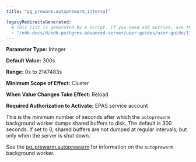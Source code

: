 ```yaml
---
title: "pg_prewarm.autoprewarm_interval"

legacyRedirectsGenerated:
  # This list is generated by a script. If you need add entries, use the `legacyRedirects` key.
  - "/edb-docs/d/edb-postgres-advanced-server/user-guides/user-guide/13/pg_prewarm.autoprewarm_interval.html"
---
```


<div id="pg_prewarm_autoprewarm_interval" class="registered_link"></div>

**Parameter Type:** Integer

**Default Value:** 300s

**Range:** 0s to 2147483s

**Minimum Scope of Effect:** Cluster

**When Value Changes Take Effect:** Reload

**Required Authorization to Activate:** EPAS service account

This is the minimum number of seconds after which the `autoprewarm` background worker dumps shared buffers to disk. The default is 300 seconds. If set to 0, shared buffers are not dumped at regular intervals, but only when the server is shut down.

See the [pg_prewarm.autoprewarm](16_pg_prewarm.autoprewarm/#pg_prewarm_autoprewarm) for information on the `autoprewarm` background worker.
